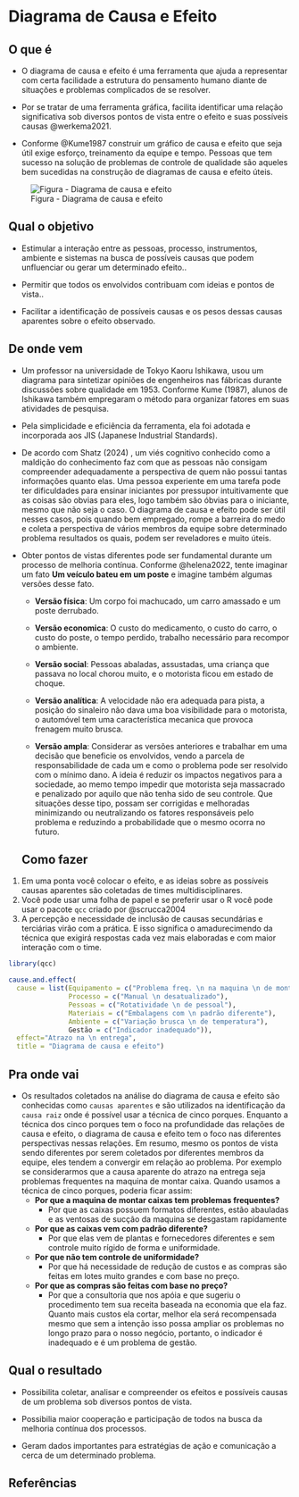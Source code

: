 # Diagrama de Causa e Efeito

## O que é {.unnumbered}

-   O diagrama de causa e efeito é uma ferramenta que ajuda a representar com certa facilidade a estrutura do pensamento humano diante de situações e problemas complicados de se resolver.

-   Por se tratar de uma ferramenta gráfica, facilita identificar uma relação significativa sob diversos pontos de vista entre o efeito e suas possíveis causas @werkema2021.

-   Conforme @Kume1987 construir um gráfico de causa e efeito que seja útil exige esforço, treinamento da equipe e tempo. Pessoas que tem sucesso na solução de problemas de controle de qualidade são aqueles bem sucedidas na construção de diagramas de causa e efeito úteis.


![Figura - Diagrama de causa e efeito](images/diagrama_causa_efeito.png)

## Qual o objetivo {.unnumbered}

-   Estimular a interação entre as pessoas, processo, instrumentos, ambiente e sistemas na busca de possíveis causas que podem unfluenciar ou gerar um determinado efeito..

-   Permitir que todos os envolvidos contribuam com ideias e pontos de vista..

-   Facilitar a identificação de possíveis causas e os pesos dessas causas aparentes sobre o efeito observado.

## De onde vem {.unnumbered}

-   Um professor na universidade de Tokyo Kaoru Ishikawa, usou um diagrama para sintetizar opiniões de engenheiros nas fábricas durante discussões sobre qualidade em 1953. Conforme Kume (1987), alunos de Ishikawa também empregaram o método para organizar fatores em suas atividades de pesquisa.

-   Pela simplicidade e eficiência da ferramenta, ela foi adotada e incorporada aos JIS (Japanese Industrial Standards).

-   De acordo com Shatz (2024) , um viés cognitivo conhecido como a maldição do conhecimento faz com que as pessoas não consigam compreender adequadamente a perspectiva de quem não possui tantas informações quanto elas. Uma pessoa experiente em uma tarefa pode ter dificuldades para ensinar iniciantes por pressupor intuitivamente que as coisas são obvias para eles, logo também são óbvias para o iniciante, mesmo que não seja o caso. O diagrama de causa e efeito pode ser útil nesses casos, pois quando bem empregado, rompe a barreira do medo e coleta a perspectiva de vários membros da equipe sobre determinado problema resultados os quais, podem ser reveladores e muito úteis.


-   Obter pontos de vistas diferentes pode ser fundamental durante um processo de melhoria contínua. Conforme @helena2022, tente imaginar um fato **Um veículo bateu em um poste** e imagine também algumas versões desse fato.

    -   **Versão física**: Um corpo foi machucado, um carro amassado e um poste derrubado.

    -   **Versão economica**: O custo do medicamento, o custo do carro, o custo do poste, o tempo perdido, trabalho necessário para recompor o ambiente.

    -   **Versão social**: Pessoas abaladas, assustadas, uma criança que passava no local chorou muito, e o motorista ficou em estado de choque.

    -   **Versão analítica**: A velocidade não era adequada para pista, a posição do sinaleiro não dava uma boa visibilidade para o motorista, o automóvel tem uma característica mecanica que provoca frenagem muito brusca.

    -   **Versão ampla**: Considerar as versões anteriores e trabalhar em uma decisão que beneficie os envolvidos, vendo a parcela de responsabilidade de cada um e como o problema pode ser resolvido com o mínimo dano. A ideia é reduzir os impactos negativos para a sociedade, ao memo tempo impedir que motorista seja massacrado e penalizado por aquilo que não tenha sido de seu controle. Que situações desse tipo, possam ser corrigidas e melhoradas minimizando ou neutralizando os fatores responsáveis pelo problema e reduzindo a probabilidade que o mesmo ocorra no futuro.

    ## Como fazer {.unnumbered}

1. Em uma ponta você colocar o efeito, e as ideias sobre as possíveis causas aparentes são coletadas de times multidisciplinares.
2. Você pode usar uma folha de papel e se preferir usar o R você pode usar o pacote `qcc` criado por @scrucca2004
3. A percepção e necessidade de inclusão de causas secundárias e terciárias virão com a prática. E isso significa o amadurecimendo da técnica que exigirá respostas cada vez mais elaboradas e com maior interação com o time.

```r

library(qcc)

cause.and.effect(
  cause = list(Equipamento = c("Problema freq. \n na maquina \n de montar caixas"),
               Processo = c("Manual \n desatualizado"),
               Pessoas = c("Rotatividade \n de pessoal"),
               Materiais = c("Embalagens com \n padrão diferente"),
               Ambiente = c("Variação brusca \n de temperatura"),
               Gestão = c("Indicador inadequado")),
  effect="Atrazo na \n entrega",
  title = "Diagrama de causa e efeito")


```

## Pra onde vai {.unnumbered}

-   Os resultados coletados na análise do diagrama de causa e efeito são conhecidas como `causas aparentes` e são utilizados na identificação da `causa raiz` onde é possível usar a técnica de cinco porques. Enquanto a técnica dos cinco porques tem o foco na profundidade das relações de causa e efeito, o diagrama de causa e efeito tem o foco nas diferentes perspectivas nessas relações. Em resumo, mesmo os pontos de vista sendo diferentes por serem coletados por diferentes membros da equipe, eles tendem a convergir em relação ao problema. Por exemplo se considerarmos que a causa aparente do atrazo na entrega seja problemas frequentes na maquina de montar caixa. Quando usamos a técnica de cinco porques, poderia ficar assim:
    -   **Por que a maquina de montar caixas tem problemas frequentes?**
        -   Por que as caixas possuem formatos diferentes, estão abauladas e as ventosas de sucção da maquina se desgastam rapidamente
    -   **Por que as caixas vem com padrão diferente?**
        -   Por que elas vem de plantas e fornecedores diferentes e sem controle muito rígido de forma e uniformidade.
    -   **Por que não tem controle de uniformidade?**
        -   Por que há necessidade de redução de custos e as compras são feitas em lotes muito grandes e com base no preço.
    -   **Por que as compras são feitas com base no preço?**
        -   Por que a consultoria que nos apóia e que sugeriu o procedimento tem sua receita baseada na economia que ela faz. Quanto mais custos ela cortar, melhor ela será recompensada mesmo que sem a intenção isso possa ampliar os problemas no longo prazo para o nosso negócio, portanto, o indicador é inadequado e é um problema de gestão.

## Qual o resultado {.unnumbered}

-   Possibilita coletar, analisar e compreender os efeitos e possíveis causas de um problema sob diversos pontos de vista.

-   Possibilia maior cooperação e participação de todos na busca da melhoria contínua dos processos.

-   Geram dados importantes para estratégias de ação e comunicação a cerca de um determinado problema.

## Referências {.unnumbered}
